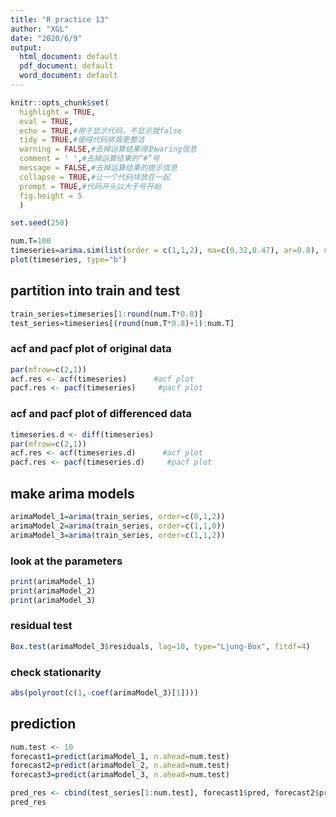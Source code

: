 ---
title: "R practice 13"
author: "XGL"
date: "2020/6/9"
output:
  html_document: default
  pdf_document: default
  word_document: default
---

```{r setup, include=FALSE}
knitr::opts_chunk$set(
  highlight = TRUE,
  eval = TRUE,
  echo = TRUE,#用于显示代码，不显示就false
  tidy = TRUE,#使得代码排版更整洁
  warning = FALSE,#去掉运算结果得到waring信息
  comment = ' ',#去掉运算结果的“#”号
  message = FALSE,#去掉运算结果的提示信息
  collapse = TRUE,#让一个代码块放在一起
  prompt = TRUE,#代码开头以大于号开始
  fig.height = 5
  )
```

```{r}
set.seed(250)

num.T=100
timeseries=arima.sim(list(order = c(1,1,2), ma=c(0.32,0.47), ar=0.8), n = num.T)+20
plot(timeseries, type="b")
```

## partition into train and test
```{r}
train_series=timeseries[1:round(num.T*0.8)]
test_series=timeseries[(round(num.T*0.8)+1):num.T]
```

### acf and pacf plot of original data

```{r,fig.height=7}
par(mfrow=c(2,1))
acf.res <- acf(timeseries)      #acf plot
pacf.res <- pacf(timeseries)     #pacf plot
```

### acf and pacf plot of differenced data
```{r,fig.height=7}
timeseries.d <- diff(timeseries) 
par(mfrow=c(2,1))
acf.res <- acf(timeseries.d)      #acf plot
pacf.res <- pacf(timeseries.d)     #pacf plot
```

## make arima models

```{r}
arimaModel_1=arima(train_series, order=c(0,1,2))
arimaModel_2=arima(train_series, order=c(1,1,0))
arimaModel_3=arima(train_series, order=c(1,1,2))
```

### look at the parameters

```{r}
print(arimaModel_1)
print(arimaModel_2)
print(arimaModel_3)
```

### residual test

```{r}
Box.test(arimaModel_3$residuals, lag=10, type="Ljung-Box", fitdf=4)
```

### check stationarity

```{r}
abs(polyroot(c(1,-coef(arimaModel_3)[1])))
```

## prediction

```{r}
num.test <- 10
forecast1=predict(arimaModel_1, n.ahead=num.test)
forecast2=predict(arimaModel_2, n.ahead=num.test)
forecast3=predict(arimaModel_3, n.ahead=num.test)

pred_res <- cbind(test_series[1:num.test], forecast1$pred, forecast2$pred, forecast3$pred)
pred_res
```





